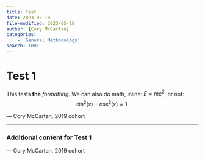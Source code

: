 ```yaml
---
title: Test
date: 2023-05-18
file-modified: 2023-05-18
author: [Cory McCartan]
categories:
    - 'General Methodology'
search: TRUE
---
```


# Test 1

This tests **the** *formatting*. We can also do math, inline: $E=mc^2$; or not: $$ \sin^2(x)+\cos^2(x)=1. $$

— Cory McCartan, 2019 cohort

---

### Additional content for Test 1

— Cory McCartan, 2019 cohort
